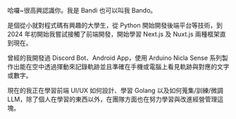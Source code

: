 哈囉~很高興認識你。我是 Bandi 也可以叫我 Bando。

是個從小就對程式碼有興趣的大學生，從 Python 開始開發後端平台等技術，到 2024 年初開始我嘗試接觸了前端開發，開始學習 Next.js 及 Nuxt.js 兩種框架直到現在。

曾經的我開發過 Discord Bot、Android App，使用 Arduino Nicla Sense 系列製作出能在空中透過揮動來記錄軌跡並且準確在手機或電腦上看見軌跡與對應的文字或數字。

現在的我正在學習前端 UI/UX 如何設計、學習 Golang 以及如何蒐集/訓練/微調 LLM，除了個人在學習的東西以外，在團隊方面也在努力學習與改進經營管理這塊。 